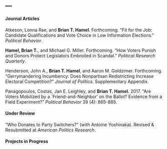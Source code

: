 ---
---

<link rel="stylesheet" href="styles.css" type="text/css">

#### Journal Articles

Atkeson, Lonna Rae, and **Brian T. Hamel**. Forthcoming. “Fit for the Job: Candidate Qualifications and Vote Choice in Low Information Elections.” *Political Behavior*.

**Hamel, Brian T.**, and Michael G. Miller. Forthcoming. “How Voters Punish and Donors Protect Legislators Embroiled in Scandal.” *Political Research Quarterly*. 

Henderson, John A., **Brian T. Hamel**, and Aaron M. Goldzimer. Forthcoming. "Gerrymandering Incumbency: Does Nonpartisan Redistricting Increase Electoral Competition?" *Journal of Politics*. Supplementary Appendix. 

Panagopoulos, Costas, Jan E. Leighley, and **Brian T. Hamel.** 2017. "Are Voters Mobilized by a `Friend-and-Neighbor' on the Ballot? Evidence from a Field Experiment?" *Political Behavior* 39 (4): 865-885.

#### Under Review

"Who Donates to Party Switchers?" (with Antoine Yoshinaka). Revised & Resubmitted at *American Politics Research*.

#### Projects in Progress